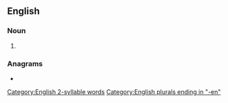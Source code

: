 {{also|ad-men}}
==English==

===Noun===
{{head|en|noun form}}

# {{plural of|en|adman}}

===Anagrams===
* {{anagrams|en|a=ademn|Amend|Edman|Mande|Medan|amend|amend.|deman|maned|menad|named}}

[[Category:English 2-syllable words]]
[[Category:English plurals ending in "-en"]]